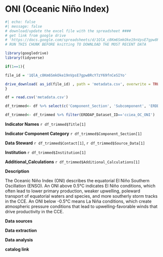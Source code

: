 # ONI (Oceanic Niño Index)

```r
#| echo: false
#| message: false
# download/update the excel file with the spreadsheet ####
# get link from google drive
# 'https://docs.google.com/spreadsheets/d/1QlA_c8Km6SmkOke19nVpsE7gpw8RcY7zY69fnCeSIYo/edit?gid=727721099#gid=727721099'
# RUN THIS CHUNK BEFORE knitting TO DOWNLOAD THE MOST RECENT DATA

library(googledrive)
library(tidyverse)

if(1==1){

file_id = '1QlA_c8Km6SmkOke19nVpsE7gpw8RcY7zY69fnCeSIYo'

drive_download( as_id(file_id) , path = 'metadata.csv', overwrite = TRUE)
}

df = read.csv('metadata.csv')

df_trimmed<- df %>% select(c('Component_Section', 'Subcomponent', 'ERDDAP_Dataset_ID', 'Contact', 'Title', 'Institution', 'Source_Data', 'Additional_Calculations'))

df_trimmed<- df_trimmed %>% filter(ERDDAP_Dataset_ID=='cciea_OC_ONI')

```

**Indicator Names** `r df_trimmed$Title[1]`

**Indicator Component Category** `r df_trimmed$Component_Section[1]`

**Data Steward** `r df_trimmed$Contact[1]`, `r df_trimmed$Source_Data[1]`

**Institution** `r df_trimmed$Institution[1]`

**Additional_Calculations** `r df_trimmed$Additional_Calculations[1]`

**Description**

The Oceanic Niño Index (ONI) describes the equatorial El Niño Southern Oscillation (ENSO). An ONI above 0.5°C indicates El Niño conditions, which often lead to lower primary production, weaker upwelling, poleward transport of equatorial waters and species, and more southerly storm tracks in the CCE. An ONI below -0.5°C means La Niña conditions, which create atmospheric pressure conditions that lead to upwelling-favorable winds that drive productivity in the CCE.

**Data sources**

**Data extraction**

**Data analysis**

**catalog link**
